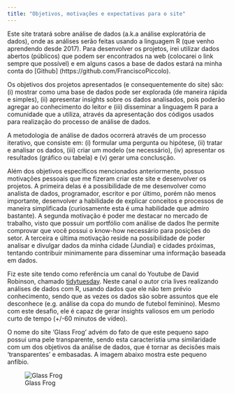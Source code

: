 ```yaml
---
title: "Objetivos, motivações e expectativas para o site"
---
```


Este site tratará sobre análise de dados (a.k.a análise exploratória de dados), onde  as análises serão feitas usando a linguagem R (que venho aprendendo desde 2017). Para desenvolver os projetos, irei utilizar dados abertos (públicos) que podem ser encontrados na web (colocarei o link sempre que possível) e em alguns casos a base de dados estará na minha conta do [Github] (https://github.com/FranciscoPiccolo). 

Os objetivos dos projetos apresentados (e consequentemente do site) são: (i) mostrar como uma base de dados pode ser explorada (de maneira rápida e simples), (ii) apresentar insights sobre os dados analisados, pois poderão agregar ao conhecimento do leitor e (iii) disseminar a linguagem R para a comunidade que a utiliza, através da apresentação dos códigos usados para realização do processo de análise de dados. 

A metodologia de análise de dados ocorrerá através de um processo iterativo, que consiste em: (i) formular uma pergunta ou hipótese, (ii) tratar e analisar os dados, (iii) criar um modelo (se necessário), (iv) apresentar os resultados (gráfico ou tabela) e (v) gerar uma conclusção.

Além dos objetivos específicos mencionados anteriormente, possuo motivações pessoais que me fizeram criar este site e desenvolver os projetos. A primeira delas é a possibilidade de me desenvolver como analista de dados, programador, escritor e por último, porém não menos importante, desenvolver a habilidade de explicar conceitos e processos de maneira simplificada (curiosamente esta é uma habilidade que admiro bastante). A segunda motivação é poder me destacar no mercado de trabalho, visto que possuir um portfólio com análise de dados lhe permite comprovar que você possui o know-how necessário para posições do setor. A terceira e última motivação reside na possibilidade de poder analisar e divulgar dados da minha cidade (Jundiaí) e cidades próximas, tentando contribuir minimamente para disseminar uma informação baseada em dados.

Fiz este site tendo como referência um canal do Youtube de David Robinson, chamado [tidytuesday](https://www.youtube.com/channel/UCeiiqmVK07qhY-wvg3IZiZQ). Neste canal o autor cria lives realizando análises de dados com R, usando dados que ele não tem prévio conhecimento, sendo que as vezes os dados são sobre assuntos que ele desconhece (e.g. análise da copa do mundo de futebol feminino). Mesmo com este desafio, ele é capaz de gerar insights valiosos em um período curto de tempo (+/-60 minutos de vídeo).

O nome do site 'Glass Frog' advém do fato de que este pequeno sapo possui uma pele transparente, sendo esta característia uma similaridade com um dos objetivos da análise de dados, que é tornar as decisões mais 'transparentes' e embasadas. A imagem abaixo mostra este pequeno anfíbio.

![Glass Frog](/Users/francisco.piccolo/Desktop/R/franciscopiccolo.github.io/site_images/glass_frog.png)


